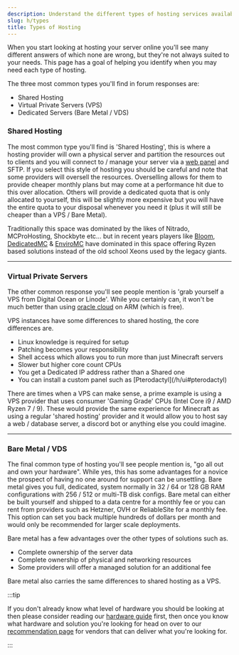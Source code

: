 ```yaml
---
description: Understand the different types of hosting services available and what may be the best fit for your project.
slug: h/types
title: Types of Hosting
---
```


When you start looking at hosting your server online you'll see many different answers of which none are wrong, but they're not always suited to your needs. This page has a goal of helping you identify when you may need each type of hosting.

The three most common types you'll find in forum responses are:

<ul class="pl-5 list-disc">
    <li>Shared Hosting</li>
    <li>Virtual Private Servers (VPS)</li>
    <li>Dedicated Servers (Bare Metal / VDS)</li>
</ul>

### Shared Hosting

The most common type you'll find is 'Shared Hosting', this is where a hosting provider will own a physical server and partition the resources out to clients and you will connect to / manage your server via a [web panel](/h/ui) and SFTP. If you select this style of hosting you should be careful and note that some providers will oversell the resources. Overselling allows for them to provide cheaper monthly plans but may come at a performance hit due to this over allocation. Others will provide a dedicated quota that is only allocated to yourself, this will be slightly more expensive but you will have the entire quota to your disposal whenever you need it (plus it will still be cheaper than a VPS / Bare Metal).

Traditionally this space was dominated by the likes of Nitrado, MCProHosting, Shockbyte etc... but in recent years players like [Bloom](https://bloom.host), [DedicatedMC](https://dedicatedmc.io) & [EnviroMC](https://enviromc.host) have dominated in this space offering Ryzen based solutions instead of the old school Xeons used by the legacy giants.

* * *

### Virtual Private Servers

The other common response you'll see people mention is 'grab yourself a VPS from Digital Ocean or Linode'. While you certainly can, it won't be much better than using [oracle cloud](/guides/oracle-cloud) on ARM (which is free). 

VPS instances have some differences to shared hosting, the core differences are.

<ul class="pl-5 list-disc">
    <li>Linux knowledge is required for setup</li>
    <li>Patching becomes your responsibility</li>
    <li>Shell access which allows you to run more than just Minecraft servers</li>
    <li>Slower but higher core count CPUs</li>
    <li>You get a Dedicated IP address rather than a Shared one</li>
    <li>You can install a custom panel such as [Pterodactyl](/h/ui#pterodactyl)</li>
</ul>
There are times when a VPS can make sense, a prime example is using a VPS provider that uses consumer 'Gaming Grade' CPUs (Intel Core i9 / AMD Ryzen 7 / 9). These would provide the same experience for Minecraft as using a regular 'shared hosting' provider and it would allow you to host say a web / database server, a discord bot or anything else you could imagine.

* * *

### Bare Metal / VDS

The final common type of hosting you'll see people mention is, "go all out and own your hardware". While yes, this has some advantages for a novice the prospect of having no one around for support can be unsettling. Bare metal gives you full, dedicated, system normally in 32 / 64 or 128 GB RAM configurations with 256 / 512 or multi-TB disk configs. Bare metal can either be built yourself and shipped to a data centre for a monthly fee or you can rent from providers such as Hetzner, OVH or ReliableSite for a monthly fee. This option can set you back multiple hundreds of dollars per month and would only be recommended for larger scale deployments.

Bare metal has a few advantages over the other types of solutions such as.

<ul class="pl-5 list-disc">
    <li>Complete ownership of the server data</li>
    <li>Complete ownership of physical and networking resources</li>
    <li>Some providers will offer a managed solution for an additional fee</li>
</ul>
Bare metal also carries the same differences to shared hosting as a VPS.

:::tip

If you don't already know what level of hardware you should be looking at then please consider reading our [hardware guide](hardware) first, then once you know what hardware and solution you're looking for head on over to our [recommendation page](providers) for vendors that can deliver what you're looking for.

:::
